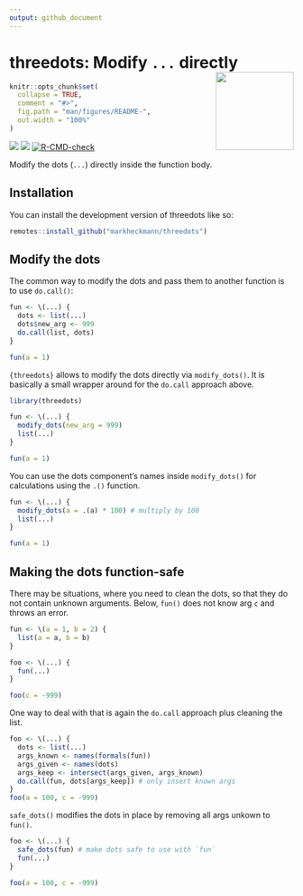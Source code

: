 ```yaml
---
output: github_document
---
```


# threedots: Modify `...` directly <a href="https://docu.openrepgrid.org"><img src="man/figures/logo.png" align="right" height="138" /></a>

<!-- README.md is generated from README.Rmd. Please edit that file -->

```r
knitr::opts_chunk$set(
  collapse = TRUE,
  comment = "#>",
  fig.path = "man/figures/README-",
  out.width = "100%"
)
```


<!-- badges: start -->
![](https://img.shields.io/badge/language-R-blue)
![](https://img.shields.io/badge/status-experimental-yellow)
[![R-CMD-check](https://github.com/markheckmann/threedots/actions/workflows/R-CMD-check.yaml/badge.svg)](https://github.com/markheckmann/threedots/actions/workflows/R-CMD-check.yaml)
<!-- badges: end -->

Modify the dots (`...`) directly inside the function body.

## Installation

You can install the development version of threedots like so:

``` r
remotes::install_github("markheckmann/threedots")
```

## Modify the dots

The common way to modify the dots and pass them to another function is to use `do.call()`:

```r
fun <- \(...) {
  dots <- list(...)
  dots$new_arg <- 999
  do.call(list, dots)
}

fun(a = 1)
```

`{threedots}` allows to modify the dots directly via `modify_dots()`. It is basically a small wrapper around for the `do.call` approach above.

```r
library(threedots)

fun <- \(...) {
  modify_dots(new_arg = 999)
  list(...)
}

fun(a = 1)
```

You can use the dots component's names inside `modify_dots()` for calculations using the `.()` function.

```r
fun <- \(...) {
  modify_dots(a = .(a) * 100) # multiply by 100
  list(...)
}

fun(a = 1)
```

## Making the dots function-safe

There may be situations, where you need to clean the dots, so that they do not contain unknown arguments. Below, `fun()` does not know arg `c` and throws an error.

```r
fun <- \(a = 1, b = 2) {
  list(a = a, b = b)
}

foo <- \(...) {
  fun(...)
}

foo(c = -999)
```

One way to deal with that is again the `do.call` approach plus cleaning the list.

```r
foo <- \(...) {
  dots <- list(...)
  args_known <- names(formals(fun))
  args_given <- names(dots)
  args_keep <- intersect(args_given, args_known)
  do.call(fun, dots[args_keep]) # only insert known args
}
foo(a = 100, c = -999)
```
`safe_dots()` modifies the dots in place by removing all args unkown to `fun()`.

```r
foo <- \(...) {
  safe_dots(fun) # make dots safe to use with `fun`
  fun(...)
}

foo(a = 100, c = -999)
```
